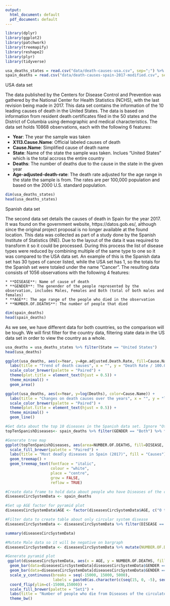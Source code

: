 ```yaml
---
output:
  html_document: default
  pdf_document: default
---
```

```r
library(dplyr)
library(ggplot2)
library(patchwork)
library(treemapify)
library(reshape2)
library(plyr)
library(tidyverse)
```


```r
usa_deaths_states = read.csv("data/death-causes-usa.csv", sep=";") %>% filter(Cause.Name != "All causes")
spain_deaths = read.csv("data/death-causes-spain-2017-modified.csv", sep=";",fileEncoding="UTF-8-BOM")
```

USA data set


The data published by the Centers for Disease Control and Prevention was gathered by the National Center for Health Statistics (NCHS), with the last revision being made in 2017. This data set contains the information of the 10 leading causes of death in the United States. The data is based on information from resident death certificates filed in the 50 states and the District of Columbia using demographic and medical characteristics. The data set holds 10868 observations, each with the following 6 features:

  * **Year**: The year the sample was taken
  * **X113.Cause.Name**: Official labeled causes of death
  * **Cause.Name**: Simplified cause of death name
  * **State**: Name of the state the sample was taken. Inclues "United States" which is the total accross the entire country
  * **Deaths**: The number of deaths due to the cause in the state in the given year
  * **Age-adjusted-death-rate**: The death rate adjusted for the age range in the state the sample is from. The rates are per 100,000                                  population and based on the 2000 U.S. standard population.



```r
dim(usa_deaths_states)
head(usa_deaths_states)
```

Spanish data set


The second data set details the causes of death in Spain for the year 2017. It was found on the  government website, https://datos.gob.es/, although since the original project proposal is no longer available at the found location. This data was collected as  part of a study done by the Spanish Institute of Statistics (INE). Due to the layout of the data it was required to transform it so it could be processed. During this process the list of disease types were reduced by combining multiple of the same type to one so it was compared to the USA data set. An example of this is the Spanish data set has 30 types of cancer listed, while the USA set has 1, so the totals for the Spanish set were totaled under the name “Cancer”. The resulting data consists of 1056 observations with the following 4 features:

	* **DISEASE**: Name of cause of death
	* **GENDER**: The genender of the people represented by the observation, includes Males, Females and Both (total of both males and                 females)
	* **AGE**: The age range of the people who died in the observation
	* **NUMBER.OF.DEATHS**: The number of people that died



```r
dim(spain_deaths)
head(spain_deaths)
```


As we see, we have different data for both countries, so the comparison will be tough. We will first filter for the country data, filtering state data in the US data set in order to view the country as a whole.

```r
usa_deaths = usa_deaths_states %>% filter(State == "United States")
head(usa_deaths)
```


```r
ggplot(usa_deaths, aes(x=Year, y=Age.adjusted.Death.Rate, fill=Cause.Name)) + 
  labs(title = "Trend of death causes", x = "", y = "Death Rate / 100.000 (Age Adjusted)", fill = "Causes") +
  scale_color_brewer(palette = "Paired") +
  theme(plot.title = element_text(hjust = 0.5)) +
  theme_minimal() +
  geom_area()

ggplot(usa_deaths, aes(x=Year, y=log(Deaths), color=Cause.Name)) + 
  labs(title = "Changes on death causes over the years", x = "", y = "log(Death Rate)", fill = "Causes") +
  scale_color_brewer(palette = "Paired") +
  theme(plot.title = element_text(hjust = 0.5)) +
  theme_minimal() +
  geom_line() 
```


```r

#Get data about the top 10 diseases in the Spanish data set. Ignore "Other causes"
topTenSpanishDiseases<- spain_deaths %>% filter(GENDER == "Both") %>% filter(AGE=="All ages") %>% filter(DISEASE!="All causes") %>% filter(DISEASE!="Other causes") %>% top_n(10, NUMBER.OF.DEATHS)

#Generate tree map
ggplot(topTenSpanishDiseases, aes(area=NUMBER.OF.DEATHS, fill=DISEASE, label=NUMBER.OF.DEATHS)) +
  scale_fill_brewer(palette = "Paired") +
  labs(title = "Most deadly diseases in Spain (2017)", fill = "Causes") +
  geom_treemap() +
  geom_treemap_text(fontface = "italic",
                    colour = "white",
                    place = "centre",
                    grow = FALSE,
                    reflow = TRUE) 
```

```r

#Create data frame to hold data about people who have Diseases of the circulatory system
diseasesCircSystemData <- spain_deaths

#Set up AGE factor for pyramid plot
diseasesCircSystemData$AGE <- factor(diseasesCircSystemData$AGE, c("0 to 1", "1 to 4", "5 to 9", "10 to 14", "15 to 19", "20 to 24", "25 to 29", "30 to 34", "35 to 39", "40 to 44", "45 to 49", "50 to 54", "55 to 59", "60 to 64", "65 to 69", "70 to 74", "75 to 79", "80 to 84", "85 to 89", "90 to 94", "95 or more", "All ages"))

#Filter data to create table about only circular system disease 
diseasesCircSystemData <- diseasesCircSystemData %>% filter(DISEASE == "Diseases of the circulatory system") %>% filter(GENDER != "Both") %>% filter(AGE != "All ages") %>% modify_at("DISEASE",~NULL)

summary(diseasesCircSystemData)
```

```r
#Mutate Male data so it will be negative on bargraph
diseasesCircSystemData <- diseasesCircSystemData %>% mutate(NUMBER.OF.DEATHS = ifelse(GENDER == "Males", -1 * NUMBER.OF.DEATHS, NUMBER.OF.DEATHS))

#Generate pyramid plot
 ggplot(diseasesCircSystemData, aes(x = AGE, y = NUMBER.OF.DEATHS, fill = GENDER)) + 
  geom_bar(data=diseasesCircSystemData[diseasesCircSystemData$GENDER == "Females",], stat = "identity") + 
  geom_bar(data=diseasesCircSystemData[diseasesCircSystemData$GENDER == "Males",], stat = "identity") + 
  scale_y_continuous(breaks = seq(-15000, 15000, 5000), 
                     labels = paste0(as.character(c(seq(15, 0, -5), seq(5, 15, 5))), "")) +
  coord_flip(ylim=c(-15000,15000)) + 
  scale_fill_brewer(palette = "Set1") + 
  labs(title = "Number of people who die from Diseases of the circulatory system", y = "Number of deaths (1,000)", x = "Age", fill = "Gender") +
  theme_bw()
```


```r
```



